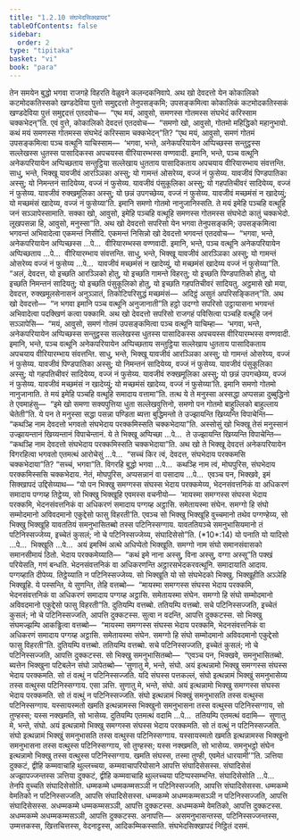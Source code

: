 ```yaml
---
title: "1.2.10 संघभेदसिक्खापद"
tableOfContents: false
sidebar:
  order: 2
type: "tipitaka"
basket: "vi"
book: "para"
---
```



<DynamicBreadcrumb />

<Division number="409" book="para">

<Paragraph number="1673" book="para">
तेन समयेन बुद्धो भगवा राजगहे विहरति वेळुवने कलन्दकनिवापे. अथ खो देवदत्तो येन कोकालिको कटमोदकतिस्सको खण्डदेविया पुत्तो समुद्ददत्तो तेनुपसङ्कमि; उपसङ्कमित्वा कोकालिकं कटमोदकतिस्सकं खण्डदेविया पुत्तं समुद्ददत्तं एतदवोच—  “एथ मयं, आवुसो, समणस्स गोतमस्स संघभेदं करिस्साम चक्कभेदन्”ति. एवं वुत्ते, कोकालिको देवदत्तं एतदवोच—  “समणो खो, आवुसो, गोतमो महिद्धिको महानुभावो. कथं मयं समणस्स गोतमस्स संघभेदं करिस्साम चक्कभेदन्”ति? “एथ मयं, आवुसो, समणं गोतमं उपसङ्कमित्वा पञ्च वत्थूनि याचिस्साम—  ‘भगवा, भन्ते, अनेकपरियायेन अप्पिच्छस्स सन्तुट्ठस्स सल्लेखस्स धुतस्स पासादिकस्स अपचयस्स वीरियारम्भस्स वण्णवादी. इमानि, भन्ते, पञ्च वत्थूनि अनेकपरियायेन अप्पिच्छताय सन्तुट्ठिया सल्लेखाय धुतताय पासादिकताय अपचयाय वीरियारम्भाय संवत्तन्ति. साधु, भन्ते, भिक्खू यावजीवं आरञ्ञिका अस्सु; यो गामन्तं ओसरेय्य, वज्जं नं फुसेय्य. यावजीवं पिण्डपातिका अस्सु; यो निमन्तनं सादियेय्य, वज्जं नं फुसेय्य. यावजीवं पंसुकूलिका अस्सु; यो गहपतिचीवरं सादियेय्य, वज्जं नं फुसेय्य. यावजीवं रुक्खमूलिका अस्सु; यो छन्नं उपगच्छेय्य, वज्जं नं फुसेय्य. यावजीवं मच्छमंसं न खादेय्युं; यो मच्छमंसं खादेय्य, वज्जं नं फुसेय्या’ति. इमानि समणो गोतमो नानुजानिस्सति. ते मयं इमेहि पञ्चहि वत्थूहि जनं सञ्ञापेस्सामाति. सक्का खो, आवुसो, इमेहि पञ्चहि वत्थूहि समणस्स गोतमस्स संघभेदो कातुं चक्कभेदो. लूखपसन्ना हि, आवुसो, मनुस्सा”ति.
</Paragraph>

<Paragraph number="1674" book="para">
अथ खो देवदत्तो सपरिसो येन भगवा तेनुपसङ्कमि; उपसङ्कमित्वा भगवन्तं अभिवादेत्वा एकमन्तं निसीदि. एकमन्तं निसिन्नो खो देवदत्तो भगवन्तं एतदवोच—  “भगवा, भन्ते, अनेकपरियायेन अप्पिच्छस्स …पे…  वीरियारम्भस्स वण्णवादी. इमानि, भन्ते, पञ्च वत्थूनि अनेकपरियायेन अप्पिच्छताय …पे…  वीरियारम्भाय संवत्तन्ति. साधु, भन्ते, भिक्खू यावजीवं आरञ्ञिका अस्सु; यो गामन्तं ओसरेय्य वज्जं नं फुसेय्य …पे…  यावजीवं मच्छमंसं न खादेय्युं, यो मच्छमंसं खादेय्य वज्जं नं फुसेय्या”ति. “अलं, देवदत्त, यो इच्छति आरञ्ञिको होतु, यो इच्छति गामन्ते विहरतु; यो इच्छति पिण्डपातिको होतु, यो इच्छति निमन्तनं सादियतु; यो इच्छति पंसुकूलिको होतु, यो इच्छति गहपतिचीवरं सादियतु. अट्ठमासे खो मया, देवदत्त, रुक्खमूलसेनासनं अनुञ्ञातं, तिकोटिपरिसुद्धं मच्छमंसं—  अदिट्ठं असुतं अपरिसङ्कितन्”ति. अथ खो देवदत्तो—  “न भगवा इमानि पञ्च वत्थूनि अनुजानाती”ति हट्ठो उदग्गो सपरिसो उट्ठायासना भगवन्तं अभिवादेत्वा पदक्खिणं कत्वा पक्कामि.
</Paragraph>

</Division>
<Division number="410" book="para">

<Paragraph number="1675" book="para">
अथ खो देवदत्तो सपरिसो राजगहं पविसित्वा पञ्चहि वत्थूहि जनं सञ्ञापेसि—  “मयं, आवुसो, समणं गोतमं उपसङ्कमित्वा पञ्च वत्थूनि याचिम्हा—  ‘भगवा, भन्ते, अनेकपरियायेन अप्पिच्छस्स सन्तुट्ठस्स सल्लेखस्स धुतस्स पासादिकस्स अपचयस्स वीरियारम्भस्स वण्णवादी. इमानि, भन्ते, पञ्च वत्थूनि अनेकपरियायेन अप्पिच्छताय सन्तुट्ठिया सल्लेखाय धुतताय पासादिकताय अपचयाय वीरियारम्भाय संवत्तन्ति. साधु, भन्ते, भिक्खू यावजीवं आरञ्ञिका अस्सु; यो गामन्तं ओसरेय्य, वज्जं नं फुसेय्य. यावजीवं पिण्डपातिका अस्सु; यो निमन्तनं सादियेय्य, वज्जं नं फुसेय्य. यावजीवं पंसुकूलिका अस्सु; यो गहपतिचीवरं सादियेय्य, वज्जं नं फुसेय्य. यावजीवं रुक्खमूलिका अस्सु; यो छन्नं उपगच्छेय्य, वज्जं नं फुसेय्य. यावजीवं मच्छमंसं न खादेय्युं; यो मच्छमंसं खादेय्य, वज्जं नं फुसेय्या’ति. इमानि समणो गोतमो नानुजानाति. ते मयं इमेहि पञ्चहि वत्थूहि समादाय वत्तामा”ति.
</Paragraph>

<Paragraph number="1676" book="para">
तत्थ ये ते मनुस्सा अस्सद्धा अप्पसन्ना दुब्बुद्धिनो ते एवमाहंसु—  “इमे खो समणा सक्यपुत्तिया धुता सल्लेखवुत्तिनो, समणो पन गोतमो बाहुल्लिको बाहुल्लाय चेतेती”ति. ये पन ते मनुस्सा सद्धा पसन्ना पण्डिता ब्यत्ता बुद्धिमन्तो ते उज्झायन्ति खिय्यन्ति विपाचेन्ति—  “कथञ्हि नाम देवदत्तो भगवतो संघभेदाय परक्कमिस्सति चक्कभेदाया”ति.
</Paragraph>

<Paragraph number="1677" book="para">
अस्सोसुं खो भिक्खू तेसं मनुस्सानं उज्झायन्तानं खिय्यन्तानं विपाचेन्तानं. ये ते भिक्खू अप्पिच्छा …पे…  ते उज्झायन्ति खिय्यन्ति विपाचेन्ति—  “कथञ्हि नाम देवदत्तो संघभेदाय परक्कमिस्सति चक्कभेदाया”ति.
</Paragraph>

<Paragraph number="1678" book="para">
अथ खो ते भिक्खू देवदत्तं अनेकपरियायेन विगरहित्वा भगवतो एतमत्थं आरोचेसुं …पे…  “सच्चं किर त्वं, देवदत्त, संघभेदाय परक्कमसि चक्कभेदाया”ति? “सच्चं, भगवा”ति. विगरहि बुद्धो भगवा …पे…  कथञ्हि नाम त्वं, मोघपुरिस, संघभेदाय परक्कमिस्ससि चक्कभेदाय. नेतं, मोघपुरिस, अप्पसन्नानं वा पसादाय …पे…  एवञ्च पन, भिक्खवे, इमं सिक्खापदं उद्दिसेय्याथ—
</Paragraph>

</Division>
<Division number="411" book="para">

<Paragraph number="1679" book="para">
<Emphasis>“यो पन भिक्खु समग्गस्स संघस्स भेदाय परक्कमेय्य, भेदनसंवत्तनिकं वा अधिकरणं समादाय पग्गय्ह तिट्ठेय्य, सो भिक्खु भिक्खूहि एवमस्स वचनीयो—  ‘मायस्मा समग्गस्स संघस्स भेदाय परक्कमि, भेदनसंवत्तनिकं वा अधिकरणं समादाय पग्गय्ह अट्ठासि. समेतायस्मा संघेन. समग्गो हि संघो सम्मोदमानो अविवदमानो एकुद्देसो फासु विहरती’ति. एवञ्च सो भिक्खु भिक्खूहि वुच्चमानो तथेव पग्गण्हेय्य, सो भिक्खु भिक्खूहि यावततियं समनुभासितब्बो तस्स पटिनिस्सग्गाय. यावततियञ्चे समनुभासियमानो तं पटिनिस्सज्जेय्य, इच्चेतं कुसलं; नो चे पटिनिस्सज्जेय्य, संघादिसेसो”</Emphasis>ति. (*10*:<Emphasis>14</Emphasis>)
</Paragraph>

</Division>
<Division number="412" book="para">

<Paragraph number="1680" book="para">
<Emphasis>यो पना</Emphasis>ति यो यादिसो …पे…  <Emphasis>भिक्खू</Emphasis>ति …पे…  अयं इमस्मिं अत्थे अधिप्पेतो भिक्खूति.
</Paragraph>

<Paragraph number="1681" book="para">
<Emphasis>समग्गो</Emphasis> नाम <Emphasis>संघो</Emphasis> समानसंवासको समानसीमायं ठितो.
</Paragraph>

<Paragraph number="1682" book="para">
<Emphasis>भेदाय परक्कमेय्या</Emphasis>ति—  “कथं इमे नाना अस्सु, विना अस्सु, वग्गा अस्सू”ति पक्खं परियेसति, गणं बन्धति.
</Paragraph>

<Paragraph number="1683" book="para">
<Emphasis>भेदनसंवत्तनिकं वा अधिकरणन्</Emphasis>ति अट्ठारसभेदकरवत्थूनि.
</Paragraph>

<Paragraph number="1684" book="para">
<Emphasis>समादाया</Emphasis>ति आदाय.
</Paragraph>

<Paragraph number="1685" book="para">
<Emphasis>पग्गय्हा</Emphasis>ति दीपेय्य.
</Paragraph>

<Paragraph number="1686" book="para">
<Emphasis>तिट्ठेय्या</Emphasis>ति न पटिनिस्सज्जेय्य.
</Paragraph>

<Paragraph number="1687" book="para">
<Emphasis>सो भिक्खू</Emphasis>ति यो सो संघभेदको भिक्खु.
</Paragraph>

<Paragraph number="1688" book="para">
<Emphasis>भिक्खूही</Emphasis>ति अञ्ञेहि भिक्खूहि.
</Paragraph>

<Paragraph number="1689" book="para">
ये पस्सन्ति, ये सुणन्ति, तेहि वत्तब्बो—  “मायस्मा समग्गस्स संघस्स भेदाय परक्कमि, भेदनसंवत्तनिकं वा अधिकरणं समादाय पग्गय्ह अट्ठासि. समेतायस्मा संघेन. समग्गो हि संघो सम्मोदमानो अविवदमानो एकुद्देसो फासु विहरती”ति. दुतियम्पि वत्तब्बो. ततियम्पि वत्तब्बो. सचे पटिनिस्सज्जति, इच्चेतं कुसलं; नो चे पटिनिस्सज्जति, आपत्ति दुक्कटस्स. सुत्वा न वदन्ति, आपत्ति दुक्कटस्स. सो भिक्खु संघमज्झम्पि आकड्ढित्वा वत्तब्बो—  “मायस्मा समग्गस्स संघस्स भेदाय परक्कमि, भेदनसंवत्तनिकं वा अधिकरणं समादाय पग्गय्ह अट्ठासि. समेतायस्मा संघेन. समग्गो हि संघो सम्मोदमानो अविवदमानो एकुद्देसो फासु विहरती”ति. दुतियम्पि वत्तब्बो. ततियम्पि वत्तब्बो. सचे पटिनिस्सज्जति, इच्चेतं कुसलं; नो चे पटिनिस्सज्जति, आपत्ति दुक्कटस्स. सो भिक्खु समनुभासितब्बो—  “एवञ्च पन, भिक्खवे, समनुभासितब्बो. ब्यत्तेन भिक्खुना पटिबलेन संघो ञापेतब्बो—
</Paragraph>

</Division>
<Division number="413" book="para">

<Paragraph number="1690" book="para">
‘सुणातु मे, भन्ते, संघो. अयं इत्थन्नामो भिक्खु समग्गस्स संघस्स भेदाय परक्कमति. सो तं वत्थुं न पटिनिस्सज्जति. यदि संघस्स पत्तकल्लं, संघो इत्थन्नामं भिक्खुं समनुभासेय्य तस्स वत्थुस्स पटिनिस्सग्गाय. एसा ञत्ति.
</Paragraph>

<Paragraph number="1691" book="para">
सुणातु मे, भन्ते, संघो. अयं इत्थन्नामो भिक्खु समग्गस्स संघस्स भेदाय परक्कमति. सो तं वत्थुं न पटिनिस्सज्जति. संघो इत्थन्नामं भिक्खुं समनुभासति तस्स वत्थुस्स पटिनिस्सग्गाय. यस्सायस्मतो खमति इत्थन्नामस्स भिक्खुनो समनुभासना तस्स वत्थुस्स पटिनिस्सग्गाय, सो तुण्हस्स; यस्स नक्खमति, सो भासेय्य.
</Paragraph>

<Paragraph number="1692" book="para">
दुतियम्पि एतमत्थं वदामि …पे…  ततियम्पि एतमत्थं वदामि—  सुणातु मे, भन्ते, संघो. अयं इत्थन्नामो भिक्खु समग्गस्स संघस्स भेदाय परक्कमति. सो तं वत्थुं न पटिनिस्सज्जति. संघो इत्थन्नामं भिक्खुं समनुभासति तस्स वत्थुस्स पटिनिस्सग्गाय. यस्सायस्मतो खमति इत्थन्नामस्स भिक्खुनो समनुभासना तस्स वत्थुस्स पटिनिस्सग्गाय, सो तुण्हस्स; यस्स नक्खमति, सो भासेय्य.
</Paragraph>

<Paragraph number="1693" book="para">
समनुभट्ठो संघेन इत्थन्नामो भिक्खु तस्स वत्थुस्स पटिनिस्सग्गाय. खमति संघस्स, तस्मा तुण्ही, एवमेतं धारयामी’”ति.
</Paragraph>

</Division>
<Division number="414" book="para">

<Paragraph number="1694" book="para">
ञत्तिया दुक्कटं, द्वीहि कम्मवाचाहि थुल्लच्चया, कम्मवाचापरियोसाने आपत्ति संघादिसेसस्स. संघादिसेसं अज्झापज्जन्तस्स ञत्तिया दुक्कटं, द्वीहि कम्मवाचाहि थुल्लच्चया पटिप्पस्सम्भन्ति.
</Paragraph>

<Paragraph number="1695" book="para">
<Emphasis>संघादिसेसो</Emphasis>ति …पे…  तेनपि वुच्चति संघादिसेसोति.
</Paragraph>

</Division>
<Division number="415" book="para">

<Paragraph number="1696" book="para">
धम्मकम्मे धम्मकम्मसञ्ञी न पटिनिस्सज्जति, आपत्ति संघादिसेसस्स.
</Paragraph>

<Paragraph number="1697" book="para">
धम्मकम्मे वेमतिको न पटिनिस्सज्जति, आपत्ति संघादिसेसस्स.
</Paragraph>

<Paragraph number="1698" book="para">
धम्मकम्मे अधम्मकम्मसञ्ञी न पटिनिस्सज्जति, आपत्ति संघादिसेसस्स.
</Paragraph>

<Paragraph number="1699" book="para">
अधम्मकम्मे धम्मकम्मसञ्ञी, आपत्ति दुक्कटस्स.
</Paragraph>

<Paragraph number="1700" book="para">
अधम्मकम्मे वेमतिको, आपत्ति दुक्कटस्स.
</Paragraph>

<Paragraph number="1701" book="para">
अधम्मकम्मे अधम्मकम्मसञ्ञी, आपत्ति दुक्कटस्स.
</Paragraph>

</Division>
<Division number="416" book="para">

<Paragraph number="1702" book="para">
अनापत्ति—  असमनुभासन्तस्स, पटिनिस्सज्जन्तस्स, उम्मत्तकस्स, खित्तचित्तस्स, वेदनाट्टस्स, आदिकम्मिकस्साति.

</Paragraph>
</Division>

<Paragraph number="1703" type="center" book="para">
संघभेदसिक्खापदं निट्ठितं दसमं.
</Paragraph>